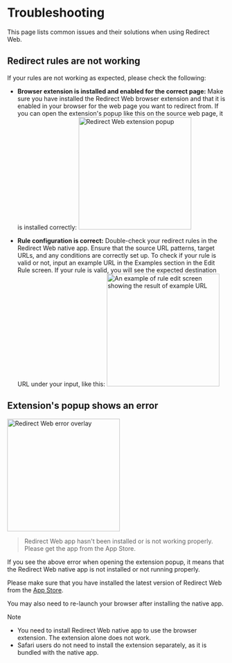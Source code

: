 
# Troubleshooting

This page lists common issues and their solutions when using Redirect Web.

<TOCInline toc={toc} />

## Redirect rules are not working

If your rules are not working as expected, please check the following:

- **Browser extension is installed and enabled for the correct page:** Make sure you have installed the Redirect Web browser extension and that it is enabled in your browser for the web page you want to redirect from. If you can open the extension's popup like this on the source web page, it is installed correctly:
    <Image src={ExtensionPopup} alt="Redirect Web extension popup" width="260" hasShadow/>

- **Rule configuration is correct:** Double-check your redirect rules in the Redirect Web native app. Ensure that the source URL patterns, target URLs, and any conditions are correctly set up. To check if your rule is valid or not, input an example URL in the Examples section in the Edit Rule screen. If your rule is valid, you will see the expected destination URL under your input, like this:
    <Image src={RuleEditExampleResult} alt="An example of rule edit screen showing the result of example URL" width="260" hasShadow/>

## Extension's popup shows an error

<Image src={ErrorOverlay} alt="Redirect Web error overlay" width="260" hasShadow hasRoundedCorners/>

> Redirect Web app hasn't been installed or is not working properly.  
> Please get the app from the App Store.

If you see the above error when opening the extension popup, it means that the Redirect Web native app is not installed or not running properly.

Please make sure that you have installed the latest version of Redirect Web from the [App Store](https://apps.apple.com/app/id1571283503).

You may also need to re-launch your browser after installing the native app.

> [!NOTE]
> * You need to install Redirect Web native app to use the browser extension. The extension alone does not work.
> * Safari users do not need to install the extension separately, as it is bundled with the native app.
